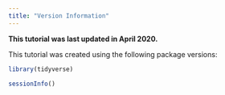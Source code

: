 ```yaml
---
title: "Version Information"
---
```


**This tutorial was last updated in April 2020.**

This tutorial was created using the following package versions:

```r
library(tidyverse)
```

```r
sessionInfo()
```